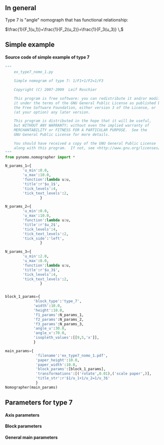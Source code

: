 == In general ==
Type 7 is "angle" nomograph that has functional relationship:

<math>\frac{1}{F_1(u_1)}+\frac{1}{F_2(u_2)}=\frac{1}{F_3(u_3)} \,</math>

== Simple example ==
{{Infobox_nomogram1
| name         = Simple example: Type 7
| image =  [[Image:Ex type7 nomo 1.png|600px]]
| file = [[Image:Ex type7 nomo 1.pdf]]
}}
==== Source code of simple example of type 7 ====
<source lang=python>
"""
    ex_type7_nomo_1.py

    Simple nomogram of type 7: 1/F1+1/F2=1/F3

    Copyright (C) 2007-2009  Leif Roschier

    This program is free software: you can redistribute it and/or modify
    it under the terms of the GNU General Public License as published by
    the Free Software Foundation, either version 3 of the License, or
    (at your option) any later version.

    This program is distributed in the hope that it will be useful,
    but WITHOUT ANY WARRANTY; without even the implied warranty of
    MERCHANTABILITY or FITNESS FOR A PARTICULAR PURPOSE.  See the
    GNU General Public License for more details.

    You should have received a copy of the GNU General Public License
    along with this program.  If not, see <http://www.gnu.org/licenses/>.
"""
from pynomo.nomographer import *

N_params_1={
        'u_min':0.0,
        'u_max':10.0,
        'function':lambda u:u,
        'title':r'$u_1$',
        'tick_levels':4,
        'tick_text_levels':2,
                }

N_params_2={
        'u_min':0.0,
        'u_max':10.0,
        'function':lambda u:u,
        'title':r'$u_2$',
        'tick_levels':4,
        'tick_text_levels':2,
        'tick_side':'left',
                }

N_params_3={
        'u_min':2.0,
        'u_max':8.0,
        'function':lambda u:u,
        'title':r'$u_3$',
        'tick_levels':4,
        'tick_text_levels':2,
                }


block_1_params={
             'block_type':'type_7',
             'width':10.0,
             'height':10.0,
             'f1_params':N_params_1,
             'f2_params':N_params_2,
             'f3_params':N_params_3,
             'angle_u':30.0,
             'angle_v':70.0,
             'isopleth_values':[[9,5,'x']],
             }

main_params={
              'filename':'ex_type7_nomo_1.pdf',
              'paper_height':10.0,
              'paper_width':10.0,
              'block_params':[block_1_params],
              'transformations':[('rotate',0.01),('scale paper',)],
              'title_str':r'$1/u_1+1/u_2=1/u_3$'
              }
Nomographer(main_params)

</source>

== Parameters for type 7 ==

==== Axis parameters ====
{{Infobox_test1
| name = Specific axis parameters for type 7
| Field1a = 'function'
| Field1b = -
| Field1c = Function in the equation

| Field2a = 'u_min'
| Field2b = -
| Field2c = Minimum value of function variable

| Field3a = 'u_max'
| Field3b = -
| Field3c = Maximum value of function variable
}}
{{Axis_params}}

==== Block parameters ====
{{Infobox_test1
| name = Specific block parameters for type 7
| Field1a = 'block_type'
| Field1b = 'type_7'
| Field1c = This is type 7 block

| Field2a = 'width'
| Field2b = 10.0
| Field2c = Block width (to be scaled)

| Field3a = 'height'
| Field3b = 10.0
| Field3c = Block height (to be scaled)

| Field4a = 'f1_params'
| Field4b = --
| Field4c = Axis params for function f1

| Field5a = 'f2_params'
| Field5b = --
| Field5c = Axis params for function f2

| Field6a = 'f3_params'
| Field6b = --
| Field6c = Axis params for function f3

| Field7a = 'mirror_x'
| Field7b = False
| Field7c = If x-axis is mirrored

| Field8a = 'mirror_y'
| Field8b = False
| Field8c = If y-axis is mirrored

| Field9a = 'angle_u'
| Field9b = 45.0
| Field9c = Angle between u1 and u3. Note: later transformations may alter the angle.

| Field10a = 'angle_v'
| Field10b = 45.0
| Field10c = Angle between u2 and u3. Note: later transformations may alter the angle.

| Field11a = 'isopleth_values'
| Field11b = [[]]
| Field11c = List of list of isopleth values. Unknown values are given with strings, e.g. 'x'. An example:
<source lang=python>
'isopleth_values':[[0.8,'x',0.7],[0.7,0.8,'x']]
</source>
}}

==== General main parameters  ====
{{Infobox general params}}
